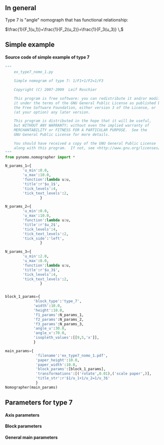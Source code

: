 == In general ==
Type 7 is "angle" nomograph that has functional relationship:

<math>\frac{1}{F_1(u_1)}+\frac{1}{F_2(u_2)}=\frac{1}{F_3(u_3)} \,</math>

== Simple example ==
{{Infobox_nomogram1
| name         = Simple example: Type 7
| image =  [[Image:Ex type7 nomo 1.png|600px]]
| file = [[Image:Ex type7 nomo 1.pdf]]
}}
==== Source code of simple example of type 7 ====
<source lang=python>
"""
    ex_type7_nomo_1.py

    Simple nomogram of type 7: 1/F1+1/F2=1/F3

    Copyright (C) 2007-2009  Leif Roschier

    This program is free software: you can redistribute it and/or modify
    it under the terms of the GNU General Public License as published by
    the Free Software Foundation, either version 3 of the License, or
    (at your option) any later version.

    This program is distributed in the hope that it will be useful,
    but WITHOUT ANY WARRANTY; without even the implied warranty of
    MERCHANTABILITY or FITNESS FOR A PARTICULAR PURPOSE.  See the
    GNU General Public License for more details.

    You should have received a copy of the GNU General Public License
    along with this program.  If not, see <http://www.gnu.org/licenses/>.
"""
from pynomo.nomographer import *

N_params_1={
        'u_min':0.0,
        'u_max':10.0,
        'function':lambda u:u,
        'title':r'$u_1$',
        'tick_levels':4,
        'tick_text_levels':2,
                }

N_params_2={
        'u_min':0.0,
        'u_max':10.0,
        'function':lambda u:u,
        'title':r'$u_2$',
        'tick_levels':4,
        'tick_text_levels':2,
        'tick_side':'left',
                }

N_params_3={
        'u_min':2.0,
        'u_max':8.0,
        'function':lambda u:u,
        'title':r'$u_3$',
        'tick_levels':4,
        'tick_text_levels':2,
                }


block_1_params={
             'block_type':'type_7',
             'width':10.0,
             'height':10.0,
             'f1_params':N_params_1,
             'f2_params':N_params_2,
             'f3_params':N_params_3,
             'angle_u':30.0,
             'angle_v':70.0,
             'isopleth_values':[[9,5,'x']],
             }

main_params={
              'filename':'ex_type7_nomo_1.pdf',
              'paper_height':10.0,
              'paper_width':10.0,
              'block_params':[block_1_params],
              'transformations':[('rotate',0.01),('scale paper',)],
              'title_str':r'$1/u_1+1/u_2=1/u_3$'
              }
Nomographer(main_params)

</source>

== Parameters for type 7 ==

==== Axis parameters ====
{{Infobox_test1
| name = Specific axis parameters for type 7
| Field1a = 'function'
| Field1b = -
| Field1c = Function in the equation

| Field2a = 'u_min'
| Field2b = -
| Field2c = Minimum value of function variable

| Field3a = 'u_max'
| Field3b = -
| Field3c = Maximum value of function variable
}}
{{Axis_params}}

==== Block parameters ====
{{Infobox_test1
| name = Specific block parameters for type 7
| Field1a = 'block_type'
| Field1b = 'type_7'
| Field1c = This is type 7 block

| Field2a = 'width'
| Field2b = 10.0
| Field2c = Block width (to be scaled)

| Field3a = 'height'
| Field3b = 10.0
| Field3c = Block height (to be scaled)

| Field4a = 'f1_params'
| Field4b = --
| Field4c = Axis params for function f1

| Field5a = 'f2_params'
| Field5b = --
| Field5c = Axis params for function f2

| Field6a = 'f3_params'
| Field6b = --
| Field6c = Axis params for function f3

| Field7a = 'mirror_x'
| Field7b = False
| Field7c = If x-axis is mirrored

| Field8a = 'mirror_y'
| Field8b = False
| Field8c = If y-axis is mirrored

| Field9a = 'angle_u'
| Field9b = 45.0
| Field9c = Angle between u1 and u3. Note: later transformations may alter the angle.

| Field10a = 'angle_v'
| Field10b = 45.0
| Field10c = Angle between u2 and u3. Note: later transformations may alter the angle.

| Field11a = 'isopleth_values'
| Field11b = [[]]
| Field11c = List of list of isopleth values. Unknown values are given with strings, e.g. 'x'. An example:
<source lang=python>
'isopleth_values':[[0.8,'x',0.7],[0.7,0.8,'x']]
</source>
}}

==== General main parameters  ====
{{Infobox general params}}
